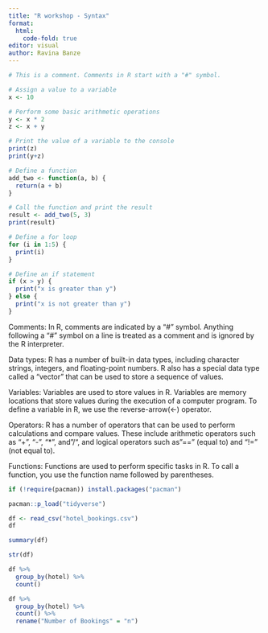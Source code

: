 ```yaml
---
title: "R workshop - Syntax"
format: 
  html:
    code-fold: true
editor: visual
author: Ravina Banze
---
```


```r
# This is a comment. Comments in R start with a "#" symbol.

# Assign a value to a variable
x <- 10

# Perform some basic arithmetic operations
y <- x * 2
z <- x + y

# Print the value of a variable to the console
print(z)
print(y+z)
```

```r
# Define a function
add_two <- function(a, b) {
  return(a + b)
}

# Call the function and print the result
result <- add_two(5, 3)
print(result)
```

```r
# Define a for loop
for (i in 1:5) {
  print(i)
}
```

```r
# Define an if statement
if (x > y) {
  print("x is greater than y")
} else {
  print("x is not greater than y")
}
```

Comments: In R, comments are indicated by a "\#" symbol. Anything following a "\#" symbol on a line is treated as a comment and is ignored by the R interpreter.

Data types: R has a number of built-in data types, including character strings, integers, and floating-point numbers. R also has a special data type called a "vector" that can be used to store a sequence of values.

Variables: Variables are used to store values in R. Variables are memory locations that store values during the execution of a computer program. To define a variable in R, we use the reverse-arrow(\<-) operator.

Operators: R has a number of operators that can be used to perform calculations and compare values. These include arithmetic operators such as "+", "-", "\*", and"/", and logical operators such as"==" (equal to) and "!=" (not equal to).

Functions: Functions are used to perform specific tasks in R. To call a function, you use the function name followed by parentheses.

```r
if (!require(pacman)) install.packages("pacman")

pacman::p_load("tidyverse")
```

```r
df <- read_csv("hotel_bookings.csv")
df
```

```r
summary(df)
```

```r
str(df)
```

```r
df %>%
  group_by(hotel) %>%
  count()
```

```r
df %>%
  group_by(hotel) %>%
  count() %>%
  rename("Number of Bookings" = "n")
```
